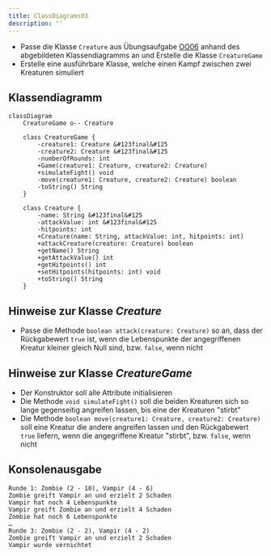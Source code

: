 ```yaml
---
title: ClassDiagrams03
description: ''
---
```



- Passe die Klasse `Creature` aus Übungsaufgabe [OO06](../oo/oo06) anhand des
  abgebildeten Klassendiagramms an und Erstelle die Klasse `CreatureGame`
- Erstelle eine ausführbare Klasse, welche einen Kampf zwischen zwei Kreaturen
  simuliert

## Klassendiagramm

```mermaid
classDiagram
    CreatureGame o-- Creature

    class CreatureGame {
        -creature1: Creature &#123final&#125
        -creature2: Creature &#123final&#125
        -numberOfRounds: int
        +Game(creature1: Creature, creature2: Creature)
        +simulateFight() void
        -move(creature1: Creature, creature2: Creature) boolean
        -toString() String
    }

    class Creature {
        -name: String &#123final&#125
        -attackValue: int &#123final&#125
        -hitpoints: int
        +Creature(name: String, attackValue: int, hitpoints: int)
        +attackCreature(creature: Creature) boolean
        +getName() String
        +getAttackValue() int
        +getHitpoints() int
        +setHitpoints(hitpoints: int) void
        +toString() String
    }
```

## Hinweise zur Klasse _Creature_

- Passe die Methode `boolean attack(creature: Creature)` so an, dass der
  Rückgabewert `true` ist, wenn die Lebenspunkte der angegriffenen Kreatur
  kleiner gleich Null sind, bzw. `false`, wenn nicht

## Hinweise zur Klasse _CreatureGame_

- Der Konstruktor soll alle Attribute initialisieren
- Die Methode `void simulateFight()` soll die beiden Kreaturen sich so lange
  gegenseitig angreifen lassen, bis eine der Kreaturen "stirbt"
- Die Methode `boolean move(creature1: Creature, creature2: Creature)` soll eine
  Kreatur die andere angreifen lassen und den Rückgabewert `true` liefern, wenn
  die angegriffene Kreatur "stirbt", bzw. `false`, wenn nicht

## Konsolenausgabe

```console
Runde 1: Zombie (2 - 10), Vampir (4 - 6)
Zombie greift Vampir an und erzielt 2 Schaden
Vampir hat noch 4 Lebenspunkte
Vampir greift Zombie an und erzielt 4 Schaden
Zombie hat noch 6 Lebenspunkte
…
Runde 3: Zombie (2 - 2), Vampir (4 - 2)
Zombie greift Vampir an und erzielt 2 Schaden
Vampir wurde vernichtet
```

<Exercise pullRequest="38" branchSuffix="class-diagrams/03" />
